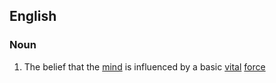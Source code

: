 ==English==

===Noun===
{{en-noun|-}}

# {{label|en|dated}} The belief that the [[mind]] is influenced by a basic [[vital]] [[force]]